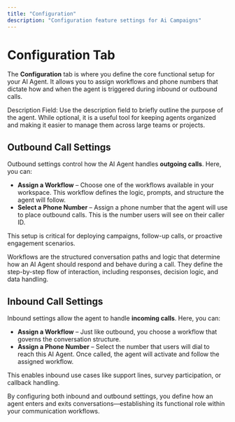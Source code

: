 ```yaml
---
title: "Configuration"
description: "Configuration feature settings for Ai Campaigns"
---
```


# Configuration Tab

The **Configuration** tab is where you define the core functional setup for your AI Agent. It allows you to assign workflows and phone numbers that dictate how and when the agent is triggered during inbound or outbound calls.

<Tip>
  Description Field: Use the description field to briefly outline the purpose of the agent. While optional, it is a useful tool for keeping agents organized and making it easier to manage them across large teams or projects.
</Tip>

## Outbound Call Settings

Outbound settings control how the AI Agent handles **outgoing calls**. Here, you can:

- **Assign a Workflow** – Choose one of the workflows available in your workspace. This workflow defines the logic, prompts, and structure the agent will follow.
- **Select a Phone Number** – Assign a phone number that the agent will use to place outbound calls. This is the number users will see on their caller ID.

This setup is critical for deploying campaigns, follow-up calls, or proactive engagement scenarios.

<Info>
  Workflows are the structured conversation paths and logic that determine how an AI Agent should respond and behave during a call. They define the step-by-step flow of interaction, including responses, decision logic, and data handling.
</Info>

## Inbound Call Settings

Inbound settings allow the agent to handle **incoming calls**. Here, you can:

- **Assign a Workflow** – Just like outbound, you choose a workflow that governs the conversation structure.
- **Assign a Phone Number** – Select the number that users will dial to reach this AI Agent. Once called, the agent will activate and follow the assigned workflow.

This enables inbound use cases like support lines, survey participation, or callback handling.


By configuring both inbound and outbound settings, you define how an agent enters and exits conversations—establishing its functional role within your communication workflows.